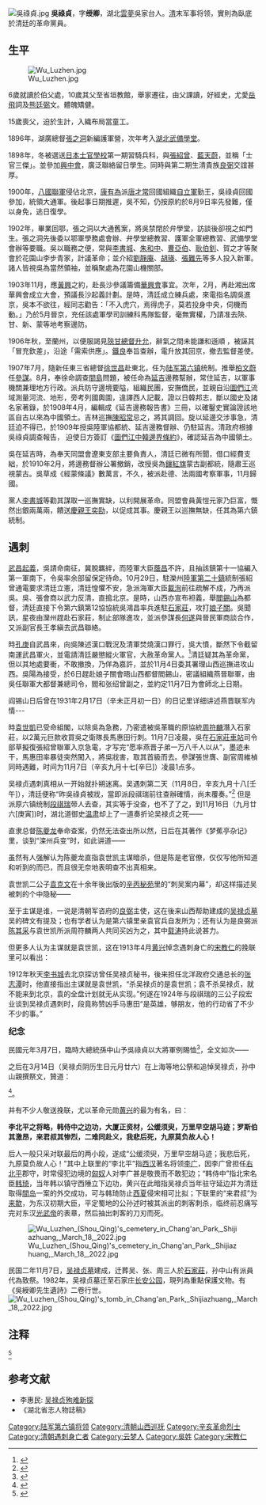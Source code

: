 [[File:吳祿貞.jpg|thumb]]
'''吳祿貞'''{{BD|1880年|3月6日|1911年|11月7日}}，字'''绶卿'''，湖北[[雲夢縣|雲夢]]吳家台人。[[清|清]]末军事将领，實則為臥底於清廷的革命黨員。

== 生平 ==
[[File:Wu_Luzhen.jpg|thumb]]

6歲就讀於伯父處，10歲其父至省垣教館，舉家遷往，由父課讀，好經史，尤愛[[岳飛|岳飛]]詞及[[熊廷弼|熊廷弼]]文。體魄矯健。

15歲喪父，迫於生計，入織布局當童工。

1896年，湖廣總督[[張之洞|張之洞]]新編護軍營，次年考入[[湖北武備學堂|湖北武備學堂]]。

1898年，冬被選送[[日本士官學校|日本士官學校]]第一期習騎兵科，與[[張紹曾|張紹曾]]、[[藍天蔚|藍天蔚]]，並稱「士官三傑」。並參加[[興中會|興中會]]，廣泛聯絡留日學生。同時與第二期生清貴族[[覺羅良弼|良弼]]交誼甚厚。 

1900年，[[八國聯軍|八國聯軍]]侵佔北京，[[康有為|康有為]]派[[唐才常|唐才常]]回國組織[[自立軍|自立軍]]勤王，吳祿貞回國參加，統領大通軍。後起事日期推遲，吳不知，仍按原約於8月9日率先發難，僅以身免，逃日復學。

1902年，畢業回鄂，張之洞以大通舊案，將吳禁閉於弁學堂，訪談後卻視之如門生。張之洞先後委以鄂軍學務處會辦、弁學堂總教習、護軍全軍總教習、武備學堂會辦等要職。吳以職務之便，常與[[李書城|李書城]]、[[朱和中|朱和中]]、[[曹亞伯|曹亞伯]]、[[耿伯釗|耿伯釗]]、賀之才等聚會於花園山李步青家，計議革命；並介紹[[劉靜庵|劉靜庵]]、[[胡瑛|胡瑛]]、[[張難先|張難先]]等多人投入新軍。諸人皆視吳為當然領袖，並稱聚處為花園山機關部。

1903年11月，應[[黃興|黃興]]之約，赴長沙參議籌備[[華興會|華興會]]事宜。次年，2月，再赴湘出席華興會成立大會，預議長沙起義計劃。是時，清廷成立練兵處，來電指名調吳進京，吳本不欲往，經同志勸告：「不入虎穴，焉得虎子，莫若投身中央，伺機而動。」乃於5月晉京，充任該處軍學司訓練科馬隊監督，毫無實權，乃請准去陝、甘、新、蒙等地考察邊防。

1906年秋，至蘭州，以便服謁見[[陝甘總督|陝甘總督]][[升允|升允]]，辭氣之間未能謙和遜順 ，被誣其「冒充欽差」，沿途「需索供應」。[[鐵良|鐵良]]奉旨查辦，電升放其回京，撤去監督差使。

1907年7月，隨新任東三省總督[[徐世昌|徐世昌]]赴東北，任为[[陆军第六镇|陆军第六镇]]统制。推舉[[柏文蔚|柏文蔚]]任[[參謀|參謀]]。8月，奉徐命調查[[間島|間島]]問題，被任命為[[延吉|延吉]]邊務幫辦，常住延吉，以軍事機關兼理地方行政。派兵防守邊境要隘，組織民團，安撫僑民，並親自沿[[圖們江|圖們江]]流域測量河流、地形，旁考列國輿圖，違譯西人記載，證以日韓邦志，斷以國史及諸名家著錄，於1908年4月，編輯成《延吉邊務報告書》三冊，以確鑿史實論證該地區自古以來為中國領土。吉林巡撫[[陳昭常|陳昭常]]忌之，將其調回。旋以延邊交涉事急，清廷迫不得已，於1909年授吳陸軍協都統、延吉邊務督辦、仍駐延吉。清政府根據吳祿貞調查報告， 迫使日方簽訂《[[圖們江中韓界務條款|圖們江中韓邊界條約]]》，確認延吉為中國領土。

吳在延吉時，為奉天同盟會遼東支部主要負責人，清廷已微有所聞，借口經費支絀，於1910年2月，將邊務督辦公署撤銷，改授吳為[[鑲紅旗|鑲紅旗]]蒙古副都統，隨肅王巡視蒙古。吳草成《經蒙條議》數萬言，不久，被派赴德、法兩國考察軍事，11月歸國。

黨人[[李書城|李書城]]等勸其謀取一巡撫實缺，以利開展革命。同盟會員黃愷元家乃巨富，慨然出銀兩萬兩，饋送[[慶親王奕劻|慶親王奕劻]]，以促成其事。慶親王以巡撫無缺，任其為第六鎮統制。
== 遇刺 ==

[[武昌起義|武昌起義]]，吳請命南征，冀脫羈絆，而陸軍大臣[[蔭昌|蔭昌]]不許，且抽該鎮第十一協編入第一軍南下，令吳率余部留保定待命。10月29日，駐灤州[[陸軍第二十鎮|陸軍第二十鎮]]統制張紹曾通電要求清廷立憲，清廷惶懼不安，急派海軍大臣[[載洵|載洵]]前往疏解不成，乃再派吳。吳、張會商以武力反清，直搗北京。是時，山西亦宣布袒義，舉[[閻錫山|閻錫山]]為都督，清廷直接下令第六鎮第12協協統吳鴻昌率兵進駐[[石家莊|石家莊]]，攻打[[娘子關|娘子關]]。吳聞訊，星夜由灤州趕赴石家莊，制止部隊進攻，並派參謀長[[何遂|何遂]]與晉民軍商談合作，又派副官長王孝縝去武昌聯絡。

時[[孔庚|孔庚]]自武昌來，向吳陳述漢口戰況及清軍焚燒漢口罪行，吳大憤，斷然下令截留南運武昌軍火，並電請清廷嚴懲縱火軍官，大赦革命黨人。<ref>{{Cite web |url=http://www.chinavalue.net/BookSerialise/BookShow.aspx?ArticleID=24287 |title=《阎锡山大传：掌权山西三十八载的山西王》 三、组织燕晋联军 联吴扼京汉 }}</ref>清廷疑其為革命黨，但以其地處要衝，不敢撤換，乃佯為嘉許，並於11月4日委其署理山西巡撫进攻山西。吳陽為接受，於6日趕赴娘子關會晤山西都督閻錫山，密議組織燕晉聯軍，由吳任聯軍大都督兼總司令，閻和张绍曾副之，並約定11月7日为會師北上日期。

阎锡山日后曾在1931年2月17日（辛未正月初一日）的日记里详细讲述燕晋联军内情---

{{quote|
太原光复，吴禄贞将军愿联合晋省革命军，截断石庄堵袁世凯进京，并愿先会面于石庄。余欲往，众恐受骗，阻之。余曰：革命党人，岂有骗人之吴绶卿乎（绶卿为吴将军之字）。众坚阻，咸主先请其来，以观真象。余遂即电话约吴在娘子关会面，吴绶卿慨允而来。'''初见面，吴先云：君不崇朝而据有太原，可谓雄矣，但今日之革命，不在山西一隅，而在阻袁入京。盖袁入京，无论忠清与自谋，均不利于革命，愿晋军出石家庄，合组燕晋联军，'''君正我副，时已迫矣，请将军速决之。余曰：君谋极佩，机不可失，即开晋军全部到石，合组联军，君正我副。遂决定吴为燕晋联军大都督余副之。临别，吴问君何时开动。余曰：第一列军车，随君车之后即发，惜吴将军返抵石家庄旋即被刺而计划未果（吴禄贞清军第六镇统制）。'''<ref>{{Cite web |url=http://www.quanben.io/n/yanxishanriji/2.html |title=《阎锡山日记（1931-1950）》  民国二十年 二月十七日 |access-date=2021-11-26 |archive-date=2022-01-20 |archive-url=https://web.archive.org/web/20220120002447/http://www.quanben.io/n/yanxishanriji/2.html |dead-url=no }}</ref>}}

時[[袁世凱|袁世凱]]已受命組閣，以除吳為急務，乃密遣被吳革職的原協統[[周符麟|周符麟]]潛入石家莊，以2萬元巨款收買吳之衛隊長馬惠田行刺。11月7日凌晨，吳在[[石家庄铁道博物馆|石家莊車站]]司令部草擬復張紹曾聯軍入京急電，才写完“愿率燕晋子弟一万八千人以从”，墨迹未干，馬惠田率暴徒突然闖入，將吳戕害，取其首級而去。參謀張世膺、副官周維楨同時遇難，时间为11月7日（辛亥九月十七[辛巳]）凌晨1点多。

吴禄贞遇刺真相从一开始就扑朔迷离。吴遇刺第二天（11月8日，辛亥九月十八[壬午]），清廷便称“昨吳祿貞被戕，當即派段祺瑞前往查辦確情，尚未覆奏。”<ref>{{Cite web |url=https://ctext.org/wiki.pl?if=gb&chapter=548898 |title=《清实录 宣统朝政纪》 卷六十三 辛亥 九月 壬午 |access-date=2021-10-21 |archive-date=2021-10-21 |archive-url=https://web.archive.org/web/20211021205744/https://ctext.org/wiki.pl?if=gb&chapter=548898 |dead-url=no }}</ref> 但是派原六镇统制[[段祺瑞|段祺瑞]]带人去查，其实等于没查，也不了了之，到11月16日（九月廿六[庚寅])时，湖北道御史[[温肃|温肃]]却上了一道奏折论吴禄贞之死——

{{quote|
又奏、已故大員包藏禍心，反形已著，請宣示罪狀，以快人心而伸國法。竊已故山西巡撫吳祿貞，跋扈素著，曾游學東洋，歸後昌言排滿革命不諱。此次武昌事起，該員首與黎元洪通謀，又東說灤州軍隊，西煽太原叛兵，截留前敵軍械，並欲阻絕南北交通以抄第一軍之後路，皆該員主謀。以至旬日之閒，畿輔幾於震驚，朝廷為其要挾。旋於正定軍次，為其部下戕斃，赴正定縣出首，此事人言鑿鑿。若不明正其罪，勢將以倉猝被害，蒙邀恤典，而下手刺殺之人，且以凶手而罹法網，是非不明，功罪倒置，則人心去矣。得旨、著陳夔龍迅即查明據實覆奏。原摺著鈔給閱看。<ref>{{Cite web |url=https://ctext.org/wiki.pl?if=gb&chapter=216140 |title=《清实录 宣统朝政纪》 卷六十四 辛亥 九月 庚寅 |access-date=2021-10-21 |archive-date=2021-10-21 |archive-url=https://web.archive.org/web/20211021205745/https://ctext.org/wiki.pl?if=gb&chapter=216140 |dead-url=no }}</ref>}}


直隶总督[[陈夔龙|陈夔龙]]奉命查案，仍然无法查出所以然，日后在其著作《梦蕉亭杂记》里，谈到“滦州兵变”时，如此讲道——

{{quote|
奉軍張紹曾佔據灤州車站，威脅朝廷立憲。結納新授晉撫吳祿貞，帶領第六鎮全軍駐紮石家莊，據直晉交界之道，擬俟前驅赴太原受事訖，即回戈直赴北京；紹曾亦由灤赴京，兩道夾攻都城，圖不世之大舉。石家莊軍隊並可阻截項城入鄂之師，不能北上，以免後顧之慮，用計誠為狡毒。幸天奪之魄，'''祿貞忽為隊下亂兵戕害，一說為項城遣人暗殺'''。後雖奉旨命余查辦，卒莫得其實在情形。然先除此一害，紹曾勢孤，氣為之奪。}}{{wikisource|梦蕉亭杂记}}

虽然有人强解认为陈夔龙直指袁世凯主谋暗杀，但是陈是老官僚，仅仅写他所知道和听到的而已，而且很无奈地表明查不出真相来。

袁世凯二公子[[袁克文|袁克文]]在十余年後出版的[[辛丙秘苑|辛丙秘苑]]里的“刺吴案内幕”，却这样描述吴被刺的个中隐秘——

{{quote|
適吳祿貞簡山西巡撫，大兄知吳有異志，約為兄弟。每夜，吳以巨帽覆首，輕車過錫拉衚衕大兄寓宅，大兄屏退僕從，深室密談。執帖田鴻恩，先公舊僕，使隨侍大兄。田覺吳隱避可疑，且知大兄以數萬金授吳，乃密入窺聽，'''聞有奪彰德、斷後路之語'''，大駭，急走書告予。予邀張、袁議籌防衛，以炮兵守鐵道橋梁，機關槍隊佐之，阻其來途，且使人至石家莊探吳舉措。'''吳至石家莊，止不入晉，邀將士議劫彰德。有先公舊部隸吳軍下，聞議憤甚，夜入吳室刺殺之'''。彰德官紳初聞吳已剋期來劫，甚為惶懼，予與張、袁力為慰解，而中心焦灼，慮兵寡不足分佈。旋知吳見殺，一時人心始釋然矣。}}{{wikisource|辛丙秘苑}}


至于主谋是谁，一说是清朝军咨府的[[良弼|良弼]]主使，这在後来山西帮助建成的[[吴禄贞墓|吴禄贞墓]]吴的碑文有提及；也有学者认为是第六镇里亲袁官兵自发所为；还有认为是良弼派[[陈其采|陈其采]]与袁世凯所派周符麟两人共同买凶为之，其中[[载涛|载涛]]持此说甚力。

但更多人认为主谋就是袁世凯，这在1913年4月[[黄兴|黄兴]]悼念遇刺身亡的[[宋教仁|宋教仁]]的挽联里可以看出： 

{{quote|
前年杀吴禄贞，去年杀[[张振武|张振武]]，今年又杀宋教仁；你说是[[应桂馨|应桂馨]]，他说是[[洪述祖|洪述祖]]，我说确是袁世凯。
}}

1912年秋天[[李书城|李书城]]去北京探访曾任吴禄贞秘书，後来担任北洋政府交通总长的[[张志潭|张志潭]]时，他直接指出主谋就是袁世凯，“杀吴禄贞的是袁世凯；袁不杀吴禄贞，就不能来到北京，袁的全盘计划就无从实现。”何遂在1924年与段祺瑞的三公子段宏业谈到吴禄贞遇刺时，段竟称赞凶手马惠田“是英雄，够朋友，他的行动省了不少不少的事。”


'''<big>纪念</big>'''

民國元年3月7日，臨時大總統孫中山予吳祿貞以大將軍例賜恤<ref>{{Cite web |url=https://upload.wikimedia.org/wikipedia/commons/d/de/ROC1912-03-07%E8%87%A8%E6%99%82%E6%94%BF%E5%BA%9C%E5%85%AC%E5%A0%B131.pdf |title=1912-03-07临时政府公报：大总统抚恤吴张周三烈士令 }}</ref>，全文如次——


{{Cquote|
据陆军部呈称：“窃维荡涤中原，肇建民国，为先祖复累世之仇，为后人造无穷之福，实赴义先烈捐躯洒血，以有今日。起义以来，效命疆场，碎身沙漠，若将若士，更仆难数。而吴禄贞、张世膺、周维桢三氏者，为同胞惨死，尤最凄怆，宜先抚恤者也。爰采各国抚遗恤亡之例，定抚恤章程：凡此起义诸将士兵卒，或遇害于行伍，或遭凶于暗昧，均按其等级高下，呈请赐予一时恤金及遗族恤金，以酬忠烈，而励将来。'''查吴禄贞应照大将军例，'''赐一时恤金一千五百元，遗族每年恤金八百元；'''张世膺照先右将军例'''，赐一时恤金一千一百元，遗族每年恤金六百元；'''周维桢照大都尉'''，赐一时恤金九百元，遗族每年恤金五百元。拟请从先酌准赐予三氏恤金，以为我共和开国报功酬庸之先表，宣示天下，以不负忠烈之意。为此呈请查核，伏乞照准施行”等情前来。查民国新成，宜有彰勋之典。吴、张、周三氏，当义师甫起之日，即阴图大举，绝彼南下之援，以张北伐之势。事机甫熟，遽毙凶刃，叠被重伤，身首异处，死事至惨，而抚恤之典尚尔缺如。该部所称，实属深明大体，应准如所请，风示天下。此令。
}}


之后在3月14日（吴禄贞阴历生日元月廿六）在上海等地公祭和追悼吴禄贞，孙中山親撰祭文，贊道：

{{quote|
   「荆山楚水，磅礴精英，代有伟人，振我汉声。
     觥觥吴公，盖世之杰，雄图不展，捐躯殉国。
     昔在东海，谈笑相逢，倡义江淮，建牙大通。
     契阔十年，关山万里，提兵燕蓟，壮心未已。
     滦州大计，石庄联军，将犁虏廷，建不世勋。
     猰貐磨牙，蜂虿肆毒，人之云亡，百世莫赎。」
}}<ref>{{Cite web |url=http://paper.wenweipo.com/2010/02/24/WH1002240002.htm |title=非禮記：蓋世之傑，文汇报，2010-02-24 |access-date=2010-07-15 |archive-url=https://web.archive.org/web/20150606021844/http://paper.wenweipo.com/2010/02/24/WH1002240002.htm |archive-date=2015-06-06 |dead-url=yes }}</ref>。

并有不少人敬送挽联，尤以革命元勋[[黄兴|黄兴]]的最为有名，曰：


'''李北平之将略，韩侍中之边功，大厦正资材，公缓须臾，万里早空胡马迹；罗斯伯其激昂，来君叔其惨烈，二难同赴义，我悲后死，九原莫负故人心！'''


后人一般只采对联最后的两小段，遂成“公缓须臾，万里早空胡马迹；我悲后死，九原莫负故人心！”其中上联里的“李北平”指[[西汉|西汉]]著名将领[[李广|李广]]，因李广曾担任[[右北平|右北平]]郡守，时常侵犯边境的[[匈奴|匈奴]]人对李广甚是敬畏而不敢犯边；“韩侍中”指北宋名臣[[韩琦|韩琦]]，当年韩以镇守西陲立下边功，黄兴在此暗指吴禄贞当年驻守延边并为清廷取得[[間岛|間岛]]一案的外交成功，可与韩琦防止[[西夏|西夏]]侵宋相可比拟；下联里的“来君叔”为[[来歙|来歙]]，为东汉初期大臣，平定蜀地的公孙述时被其派出的刺客刺杀，临终前忍痛写完对东汉[[光武帝|光武帝]]的表章，然后抽出刺客的刀刃而死。

[[File:Wu_Luzhen_(Shou_Qing)'s_cemetery_in_Chang'an_Park,_Shijiazhuang,_March_18,_2022.jpg|thumb]]

民国二年11月7日，[[吴禄贞墓|吴禄贞墓]]建成，迁葬吴、张、周三人於[[石家莊|石家莊]]，孙中山有派員代為致祭。1982年，吴禄贞墓迁至石家庄[[长安公园_(石家庄市)|长安公园]]，現列為重點保護文物。有《吳綬卿先生遺詩》二卷行世。
[[File:Wu_Luzhen_(Shou_Qing)'s_tomb_in_Chang'an_Park,_Shijiazhuang,_March_18,_2022.jpg|thumb]]

== 注释 ==

<div class="references-small">
<ref>{{Cite journal|title=英雄牺牲石家庄站|author=冯仁杰|url=http://www.itdzs.org/Res/PayPDF/PDF//201112311032081571.pdf|journal=铁道知识|issue=6|doi=|others=|year=2011|volume=|page=9|issn=1000-0372|pmid=|access-date=2020-01-01|archive-date=2019-12-20|archive-url=https://web.archive.org/web/20191220051119/http://www.itdzs.org/Res/PayPDF/PDF//201112311032081571.pdf|dead-url=no}}</ref><references />
</div>

== 参考文献 ==
* 李惠民: [https://web.archive.org/web/20110928160920/http://www.hebdfz.com/article/20080313/101127.htm 吴禄贞殉难新探]
*《湖北省志人物誌稿》

{{DEFAULTSORT:Wu吴}}
[[Category:陆军第六镇将领|Category:陆军第六镇将领]]
[[Category:清朝山西巡抚|Category:清朝山西巡抚]]
[[Category:辛亥革命烈士|Category:辛亥革命烈士]]
[[Category:清朝遇刺身亡者|Category:清朝遇刺身亡者]]
[[Category:云梦人|Category:云梦人]]
[[Category:吳姓|Category:吳姓]]
[[Category:宋教仁|Category:宋教仁]]